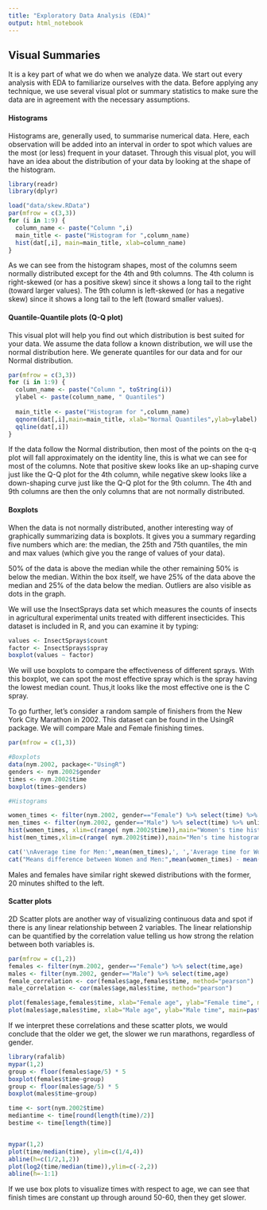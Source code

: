```yaml
---
title: "Exploratory Data Analysis (EDA)"
output: html_notebook
---
```





## Visual Summaries
It is a key part of what we do when we analyze data. We start out every analysis with EDA to familiarize ourselves with the data.
Before applying any technique, we use several visual plot or summary statistics to make sure the data are in agreement with the necessary assumptions.

#### Histograms
Histograms are, generally used, to summarise numerical data. 
Here, each observation will be added into an interval in order to spot which values are the most (or less) frequent in your dataset.
Through this visual plot, you will have an idea about the distribution of your data by looking at the shape of the histogram.

```r
library(readr)
library(dplyr)

load("data/skew.RData")
par(mfrow = c(3,3))
for (i in 1:9) {
  column_name <- paste("Column ",i)
  main_title <- paste("Histogram for ",column_name)
  hist(dat[,i], main=main_title, xlab=column_name)
}
```

As we can see from the histogram shapes, most of the columns seem normally distributed except for the 4th and 9th columns.
The 4th column is right-skewed (or has a positive skew) since it shows a long tail to the right (toward larger values).
The 9th column is left-skewed (or has a negative skew) since it shows a long tail to the left (toward smaller values).

#### Quantile-Quantile plots (Q-Q plot)
This visual plot will help you find out which distribution is best suited for your data. 
We assume the data follow a known distribution, we will use the normal distribution here.
We generate quantiles for our data and for our Normal distribution.


```r
par(mfrow = c(3,3))
for (i in 1:9) {
  column_name <- paste("Column ", toString(i))
  ylabel <- paste(column_name, " Quantiles")
  
  main_title <- paste("Histogram for ",column_name)
  qqnorm(dat[,i],main=main_title, xlab="Normal Quantiles",ylab=ylabel)
  qqline(dat[,i])
}
```
If the data follow the Normal distribution, then most of the points on the q-q plot will fall approximately on the identity line, this is what we can see for most of the columns.
Note that positive skew looks like an up-shaping curve just like the Q-Q plot for the 4th column, while negative skew looks like a down-shaping curve just like the Q-Q plot for the 9th column. The 4th and 9th columns are then the only columns that are not normally distributed.


#### Boxplots
When the data is not normally distributed, another interesting way of graphically summarizing data is boxplots. It gives you a summary regarding five numbers which are: the median, the 25th and 75th quantiles, the min and max values (which give you the range of values of your data).

50% of the data is above the median while the other remaining 50% is below the median.
Within the box itself, we have 25% of the data above the median and 25% of the data below the median.
Outliers are also visible as dots in the graph.

We will use the InsectSprays data set which measures the counts of insects in agricultural experimental units treated with different insecticides. This dataset is included in R, and you can examine it by typing:
```r
values <- InsectSprays$count
factor <- InsectSprays$spray
boxplot(values ~ factor)
```
We will use boxplots to compare the effectiveness of different sprays.
With this boxplot, we can spot the most effective spray which is the spray having the lowest median count. Thus,it looks like the most effective one is the C spray.


To go further, let's consider a random sample of finishers from the New York City Marathon in 2002. This dataset can be found in the UsingR package.
We will compare Male and Female finishing times. 
```r
par(mfrow = c(1,3))

#Boxplots
data(nym.2002, package<-"UsingR")
genders <- nym.2002$gender
times <- nym.2002$time
boxplot(times~genders)

#Histograms

women_times <- filter(nym.2002, gender=="Female") %>% select(time) %>% unlist
men_times <- filter(nym.2002, gender=="Male") %>% select(time) %>% unlist
hist(women_times, xlim=c(range( nym.2002$time)),main="Women's time histogram", xlab="Women's time")
hist(men_times,xlim=c(range( nym.2002$time)),main="Men's time histogram",xlab="Men's time")

cat('\nAverage time for Men:',mean(men_times),', ','Average time for Women:',mean(women_times),'\n')
cat("Means difference between Women and Men:",mean(women_times) - mean(men_times))
```

Males and females have similar right skewed distributions with the former, 20 minutes shifted to the left.

#### Scatter plots
2D Scatter plots are another way of visualizing continuous data and spot if there is any linear relationship between 2 variables. The linear relationship can be quantified by the correlation value telling us how strong the relation between both variables is.
```r
par(mfrow = c(1,2))
females <- filter(nym.2002, gender=="Female") %>% select(time,age) 
males <- filter(nym.2002, gender=="Male") %>% select(time,age) 
female_correlation <- cor(females$age,females$time, method="pearson")
male_correlation <- cor(males$age,males$time, method="pearson")

plot(females$age,females$time, xlab="Female age", ylab="Female time", main=paste0("Correlation=",female_correlation))
plot(males$age,males$time, xlab="Male age", ylab="Male time", main=paste0("Correlation=",male_correlation))
```
If we interpret these correlations and these scatter plots, we would conclude that the older we get, the slower we run marathons, regardless of gender.
```r
library(rafalib)
mypar(1,2)
group <- floor(females$age/5) * 5
boxplot(females$time~group)
group <- floor(males$age/5) * 5
boxplot(males$time~group)
```
```r
time <- sort(nym.2002$time) 
mediantime <- time[round(length(time)/2)]
bestime <- time[length(time)]


mypar(1,2)
plot(time/median(time), ylim=c(1/4,4))
abline(h=c(1/2,1,2))
plot(log2(time/median(time)),ylim=c(-2,2))
abline(h=-1:1)
```

If we use box plots to visualize times with respect to age, we can see that finish times are constant up through around 50-60, then they get slower.

